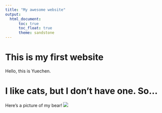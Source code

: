 ```yaml
---
title: "My awesome website"
output: 
  html_document:
      toc: true
      toc_float: true
      theme: sandstone
---
```

# This is my first website
Hello, this is Yuechen.

# I like cats, but I don't have one. So...
Here's a picture of my bear!
![](./Beary.jpeg)



